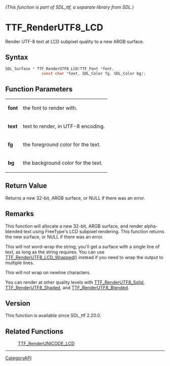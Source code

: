 ====== (This function is part of SDL_ttf, a separate library from SDL.) ======
= TTF_RenderUTF8_LCD =

Render UTF-8 text at LCD subpixel quality to a new ARGB surface.

== Syntax ==

<syntaxhighlight lang='c'>
SDL_Surface * TTF_RenderUTF8_LCD(TTF_Font *font,
                const char *text, SDL_Color fg, SDL_Color bg);
</syntaxhighlight>

== Function Parameters ==

{|
|'''font'''
|the font to render with.
|-
|'''text'''
|text to render, in UTF-8 encoding.
|-
|'''fg'''
|the foreground color for the text.
|-
|'''bg'''
|the background color for the text.
|}

== Return Value ==

Returns a new 32-bit, ARGB surface, or NULL if there was an error.

== Remarks ==

This function will allocate a new 32-bit, ARGB surface, and render
alpha-blended text using FreeType's LCD subpixel rendering. This function
returns the new surface, or NULL if there was an error.

This will not word-wrap the string; you'll get a surface with a single line
of text, as long as the string requires. You can use
[[TTF_RenderUTF8_LCD_Wrapped]]() instead if you need to wrap the output to
multiple lines.

This will not wrap on newline characters.

You can render at other quality levels with [[TTF_RenderUTF8_Solid]],
[[TTF_RenderUTF8_Shaded]], and [[TTF_RenderUTF8_Blended]].

== Version ==

This function is available since SDL_ttf 2.20.0.

== Related Functions ==

:[[TTF_RenderUNICODE_LCD]]

----
[[CategoryAPI]]


